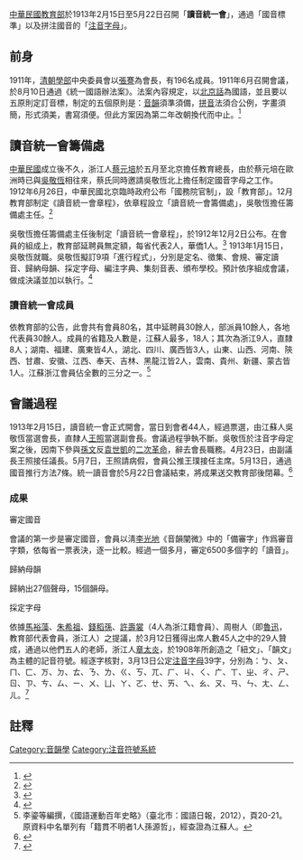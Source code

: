 [[中華民國教育部|中華民國教育部]]於1913年2月15日至5月22日召開「'''讀音統一會'''」，通過「國音標準」以及拼注國音的「[[注音字母|注音字母]]」。

==前身==
1911年，[[清朝|清朝]][[學部_(清朝)|學部]]中央委員會以[[張謇|張謇]]為會長，有196名成員。1911年6月召開會議，於8月10日通過《統一國語辦法案》。法案內容規定，以[[北京話|北京話]]為國語，並且要以五原則定訂音標，制定的五個原則是：[[音韻|音韻]]須準須備，[[拼音|拼音]]法須合公例，字畫須簡，形式須美，書寫須便。但此方案因為第二年改朝換代而中止。<ref>{{Cite web |url=http://140.128.103.128/web/Content.asp?ID=50092 |title=國語運動 - 中國大百科智慧藏 |accessdate=2016-12-16 |archive-date=2016-12-20 |archive-url=https://web.archive.org/web/20161220175539/http://140.128.103.128/web/Content.asp?ID=50092 |dead-url=no }}</ref>

==讀音統一會籌備處==
[[中華民國|中華民國]]成立後不久，浙江人[[蔡元培|蔡元培]]於五月至北京擔任教育總長，由於蔡元培在歐洲時已與[[吳敬恆|吳敬恆]]相往來，蔡氏同時邀請吳敬恆北上擔任制定國音字母之工作。1912年6月26日，中華民國北京臨時政府公布「國務院官制」，設「教育部」。12月教育部制定《讀音統一會章程》，依章程設立「讀音統一會籌備處」，吳敬恆擔任籌備處主任。<ref name="詹瑋 1992 ">{{cite book|author=詹瑋|title=《吳稚暉與國語運動》|location=台北市|publisher=[[文史哲出版社|文史哲出版社]]|year=1992|}}</ref>{{rp|74-75}}

吳敬恆擔任籌備處主任後制定「讀音統一會章程」，於1912年12月2日公布。在會員的組成上，教育部延聘員無定額，每省代表2人，華僑1人。<ref name="詹瑋 1992 ">{{cite book|author=詹瑋|title=《吳稚暉與國語運動》|location=台北市|publisher=[[文史哲出版社|文史哲出版社]]|year=1992|}}</ref>{{rp|75-76}}
1913年1月15日，吳敬恆就職。吳敬恆擬訂9項「進行程式」，分別是定名、徵集、會規、審定讀音、歸納母韻、採定字母、編注字典、集刻音表、頒布學校。預計依序組成會議，做成決議並加以執行。<ref name="李鎏等編撰 2012 ">{{cite book|author=李鎏等編撰|title=《國語運動百年史略》|location=台北市|publisher=[[國語日報|國語日報]]|year=2012|}}</ref>{{rp|18-20}}

===讀音統一會成員===
依教育部的公告，此會共有會員80名，其中延聘員30餘人，部派員10餘人，各地代表員30餘人。成員的省籍及人數是，江蘇人最多，18人；其次為浙江9人，直隸8人；湖南、福建、廣東皆4人，湖北、四川、廣西皆3人，山東、山西、河南、陝西、甘肅、安徽、江西、奉天、吉林、黑龍江皆2人，雲南、貴州、新疆、蒙古皆1人。江蘇浙江會員佔全數的三分之一。<ref>李鎏等編撰，《國語運動百年史略》（臺北市：國語日報，2012），頁20-21。原資料中名單列有「籍貫不明者1人孫源哲」，經查證為江蘇人。</ref>

==會議過程==
1913年2月15日，讀音統一會正式開會，當日到會者44人，經過票選，由江蘇人吳敬恆當選會長，直隸人[[王照_(光緒進士)|王照]]當選副會長。會議過程爭執不斷。吳敬恆於注音字母定案之後，因南下參與[[孫文|孫文]]反[[袁世凱|袁世凱]]的[[二次革命|二次革命]]，辭去會長職務。4月23日，由副議長王照接任議長。5月7日，王照請病假，會員公推王璞接任主席。5月13日，通過國音推行方法7條。統一讀音會於5月22日會議結束，將成果送交教育部後閉幕。<ref name="詹瑋 1992 ">{{cite book|author=詹瑋|title=《吳稚暉與國語運動》|location=台北市|publisher=[[文史哲出版社|文史哲出版社]]|year=1992|}}</ref>{{rp|82-86}}

===成果===
;審定國音
會議的第一步是審定國音，會員以淸[[李光地|李光地]]《音韻闡微》中的「備審字」作爲審音字類，依每省一票表決，逐一比較。經過一個多月，審定6500多個字的「讀音」。
;歸納母韻
歸納出27個聲母，15個韻母。
;採定字母
依據[[馬裕藻|馬裕藻]]、[[朱希祖|朱希祖]]、[[錢稻孫|錢稻孫]]、[[許壽裳|許壽裳]]（4人為浙江籍會員）、周樹人（即[[魯迅|魯迅]]，教育部代表會員，浙江人）之提議，於3月12日獲得出席人數45人之中的29人贊成，通過以他們五人的老師，浙江人[[章太炎|章太炎]]，於1908年所創造之「紐文」、「韻文」為主體的記音符號。經逐字核對，3月13日公定[[注音字母|注音字母]]39字，分別為：ㄅ、ㄆ、ㄇ、ㄈ、ㄪ、ㄉ、ㄊ、ㄋ、ㄌ、ㄍ、ㄎ、ㄫ、ㄏ、ㄐ、ㄑ、ㄬ、ㄒ、ㄓ、ㄔ、ㄕ、ㄖ、ㄗ、ㄘ、ㄙ、ㄧ、ㄨ、ㄩ、ㄚ、ㄛ、ㄝ、ㄞ、ㄟ、ㄠ、ㄡ、ㄢ、ㄣ、ㄤ、ㄥ、ㄦ。<ref name="李鎏等編撰 2012 ">{{cite book|author=李鎏等編撰|title=《國語運動百年史略》|location=台北市|publisher=[[國語日報|國語日報]]|year=2012|}}</ref>{{rp|22-27}}

== 註釋 ==
{{Reflist}}

[[Category:音韻學|Category:音韻學]]
[[Category:注音符號系統|Category:注音符號系統]]